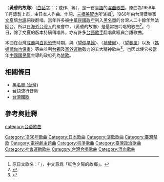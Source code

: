 {{Infobox Hokkien name
| title      = 黃昏的故鄉
| hanji      = 黃昏的故鄉
| poj        = Hông-hun ê Kò͘-hiong
| hanlo      = 黃昏 ê 故鄉
| tl         = Hông-hun ê Kòo-hiong
| bp         = Hónghūn é Gòohiōng
| hokkienipa = 
| context    = 
| image      = 
| caption    = 
}}
〈'''黃昏的故鄉'''〉（[[白話字|白話字]]：{{lang|nan|'''Hông-hun ê Kò͘-hiong'''}}；或作{{lang|nan|'''黃昏兮故鄉'''}}、{{lang|nan|'''黃昏亓故鄉'''}}等），是一首[[臺語|臺語]]的[[混血歌曲|混血歌曲]]。原曲為1958年11月錄製上市，由日本人{{link-ja|中野忠晴|中野忠晴}}作曲、{{link-ja|橫井弘|横井弘}}作詞、[[三橋美智也|三橋美智也]]所演唱<ref>原日文歌名：「{{lang|ja|赤い夕陽の故郷}}」，中文意爲「紅色夕陽的故鄉」。</ref>，1960年由台灣音樂家[[文夏|文夏]]填[[台語|台語]]詞後翻唱。當年許多被[[中華民國政府|中華民國政府]]列入[[黑名單_(台灣)|黑名單]]的台灣人二十餘年無法回台，所以在[[台僑|海外台灣人]]的聚會中，〈黃昏的故鄉〉是最常被吟唱的歌曲<ref>{{cite news |title=解嚴30年》解嚴鬆動藩籬 黑名單闖關回台 |url=https://www.cna.com.tw/news/aipl/201707150047.aspx |accessdate=2018-11-20 |work=中央社 |date=2017-07-15 |archive-date=2018-11-20 |archive-url=https://web.archive.org/web/20181120140028/https://www.cna.com.tw/news/aipl/201707150047.aspx |dead-url=no }}</ref>。今日，除了文夏的版本持續傳唱外，亦有許多[[台語流行音樂|台語歌手]]翻唱此經典台語歌曲。

本曲在台灣[[台灣戒嚴時期|戒嚴]]與[[台灣白色恐怖|白色恐怖]]時期，與〈[[望你早歸|望你早歸]]〉、〈[[補破網|補破網]]〉、〈[[望春風|望春風]]〉以及〈[[媽媽請你也保重|媽媽請你也保重]]〉等曲並列[[台獨|台獨]]及[[黨外運動|黨外運動]]勢力的五大精神歌曲<ref>{{cite news |author1=蘇永耀 |title=禁歌近千首 思母 戀愛 失戀 都禁唱 |url=http://news.ltn.com.tw/news/focus/paper/141363 |accessdate=2018-11-20 |work=自由時報 |date=2007-07-14 |archive-date=2018-11-20 |archive-url=https://web.archive.org/web/20181120135935/http://news.ltn.com.tw/news/focus/paper/141363 |dead-url=no }}</ref>，也因此使它被當年[[中國國民黨|中國國民黨]]主導的政府列為[[禁歌|禁歌]]。

== 相關條目 ==
* [[黑名單_(台灣)|黑名單 (台灣)]]
* [[台語流行音樂|台語流行音樂]]
* [[台灣國歌|台灣國歌]]

== 參考與註釋 ==
{{reflist}}
{{台語流行音樂}}
[[Category:1958年歌曲|Category:1958年歌曲]]
[[Category:日本歌曲|Category:日本歌曲]]
[[Category:演歌歌曲|Category:演歌歌曲]]
[[category:台语歌曲|category:台语歌曲]]
[[Category:臺灣禁歌|Category:臺灣禁歌]]
[[Category:電視劇主題曲|Category:電視劇主題曲]]
[[Category:抗爭歌曲|Category:抗爭歌曲]]
[[Category:臺灣政治歌曲|Category:臺灣政治歌曲]]
[[Category:社會運動歌曲|Category:社會運動歌曲]]
[[Category:台灣合唱歌曲|Category:台灣合唱歌曲]]
[[Category:混血歌曲|Category:混血歌曲]]